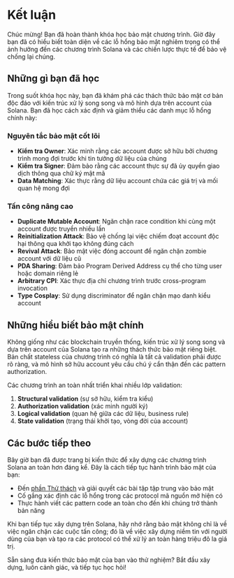 
# Kết luận

Chúc mừng! Bạn đã hoàn thành khóa học bảo mật chương trình. Giờ đây bạn đã có hiểu biết toàn diện về các lỗ hổng bảo mật nghiêm trọng có thể ảnh hưởng đến các chương trình Solana và các chiến lược thực tế để bảo vệ chống lại chúng.

## Những gì bạn đã học

Trong suốt khóa học này, bạn đã khám phá các thách thức bảo mật cơ bản độc đáo với kiến trúc xử lý song song và mô hình dựa trên account của Solana. Bạn đã học cách xác định và giảm thiểu các danh mục lỗ hổng chính này:

### Nguyên tắc bảo mật cốt lõi
- **Kiểm tra Owner**: Xác minh rằng các account được sở hữu bởi chương trình mong đợi trước khi tin tưởng dữ liệu của chúng
- **Kiểm tra Signer**: Đảm bảo rằng các account thực sự đã ủy quyền giao dịch thông qua chữ ký mật mã
- **Data Matching**: Xác thực rằng dữ liệu account chứa các giá trị và mối quan hệ mong đợi

### Tấn công nâng cao
- **Duplicate Mutable Account**: Ngăn chặn race condition khi cùng một account được truyền nhiều lần
- **Reinitialization Attack**: Bảo vệ chống lại việc chiếm đoạt account độc hại thông qua khởi tạo không đúng cách
- **Revival Attack**: Bảo mật việc đóng account để ngăn chặn zombie account với dữ liệu cũ
- **PDA Sharing**: Đảm bảo Program Derived Address cụ thể cho từng user hoặc domain riêng lẻ
- **Arbitrary CPI**: Xác thực địa chỉ chương trình trước cross-program invocation
- **Type Cosplay**: Sử dụng discriminator để ngăn chặn mạo danh kiểu account

## Những hiểu biết bảo mật chính

Không giống như các blockchain truyền thống, kiến trúc xử lý song song và dựa trên account của Solana tạo ra những thách thức bảo mật riêng biệt. Bản chất stateless của chương trình có nghĩa là tất cả validation phải được rõ ràng, và mô hình sở hữu account yêu cầu chú ý cẩn thận đến các pattern authorization.

Các chương trình an toàn nhất triển khai nhiều lớp validation:
1. **Structural validation** (sự sở hữu, kiểm tra kiểu)
2. **Authorization validation** (xác minh người ký)
3. **Logical validation** (quan hệ giữa các dữ liệu, business rule)
4. **State validation** (trạng thái khởi tạo, vòng đời của account)

## Các bước tiếp theo

Bây giờ bạn đã được trang bị kiến thức để xây dựng các chương trình Solana an toàn hơn đáng kể. Đây là cách tiếp tục hành trình bảo mật của bạn:

- Đến [phần Thử thách](/vi/challenges) và giải quyết các bài tập tập trung vào bảo mật
- Cố gắng xác định các lỗ hổng trong các protocol mã nguồn mở hiện có
- Thực hành viết các pattern code an toàn cho đến khi chúng trở thành bản năng

Khi bạn tiếp tục xây dựng trên Solana, hãy nhớ rằng bảo mật không chỉ là về việc ngăn chặn các cuộc tấn công; đó là về việc xây dựng niềm tin với người dùng của bạn và tạo ra các protocol có thể xử lý an toàn hàng triệu đô la giá trị.

Sẵn sàng đưa kiến thức bảo mật của bạn vào thử nghiệm? Bắt đầu xây dựng, luôn cảnh giác, và tiếp tục học hỏi!

